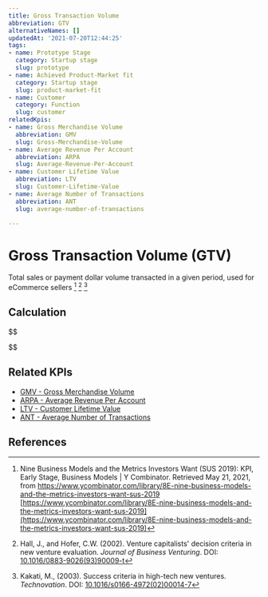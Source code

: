 ```yaml
---
title: Gross Transaction Volume
abbreviation: GTV
alternativeNames: []
updatedAt: '2021-07-20T12:44:25'
tags:
- name: Prototype Stage
  category: Startup stage
  slug: prototype
- name: Achieved Product-Market fit
  category: Startup stage
  slug: product-market-fit
- name: Customer
  category: Function
  slug: customer
relatedKpis:
- name: Gross Merchandise Volume
  abbreviation: GMV
  slug: Gross-Merchandise-Volume
- name: Average Revenue Per Account
  abbreviation: ARPA
  slug: Average-Revenue-Per-Account
- name: Customer Lifetime Value
  abbreviation: LTV
  slug: Customer-Lifetime-Value
- name: Average Number of Transactions
  abbreviation: ANT
  slug: average-number-of-transactions

---
```


# Gross Transaction Volume (GTV)

Total sales or payment dollar volume transacted in a given period, used for eCommerce sellers [^1] [^2] [^3]

## Calculation

$$

$$



## Related KPIs

- [GMV - Gross Merchandise Volume](/en/kpis/Gross-Merchandise-Volume)
- [ARPA - Average Revenue Per Account](/en/kpis/Average-Revenue-Per-Account)
- [LTV - Customer Lifetime Value](/en/kpis/Customer-Lifetime-Value)
- [ANT - Average Number of Transactions](/en/kpis/average-number-of-transactions)

## References

[^1]:  Nine Business Models and the Metrics Investors Want (SUS 2019): KPI, Early Stage, Business Models | Y Combinator. Retrieved May 21, 2021, from https://www.ycombinator.com/library/8E-nine-business-models-and-the-metrics-investors-want-sus-2019 [https://www.ycombinator.com/library/8E-nine-business-models-and-the-metrics-investors-want-sus-2019](https://www.ycombinator.com/library/8E-nine-business-models-and-the-metrics-investors-want-sus-2019)
[^2]: Hall, J., and Hofer, C.W. (2002). Venture capitalists' decision criteria in new venture evaluation. *Journal of Business Venturing*. DOI: [10.1016/0883-9026(93)90009-t](https://doi.org/10.1016/0883-9026(93)90009-t)
[^3]: Kakati, M.,  (2003). Success criteria in high-tech new ventures. *Technovation*. DOI: [10.1016/s0166-4972(02)00014-7](https://doi.org/10.1016/s0166-4972(02)00014-7)
